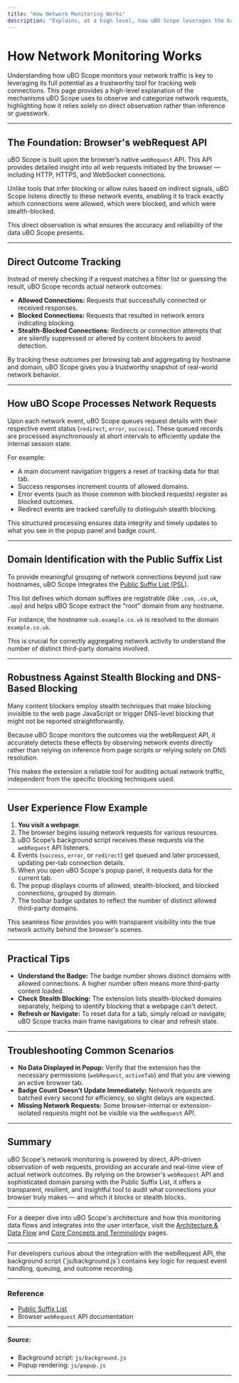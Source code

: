 ```yaml
---
title: "How Network Monitoring Works"
description: "Explains, at a high level, how uBO Scope leverages the browser’s webRequest API to track and report both allowed and blocked connections—relying on direct observation rather than guesswork. Describes the product’s focus on actual network outcomes to provide reliable analytics unaffected by stealth-blocking techniques or DNS-based blocking."
---
```


# How Network Monitoring Works

Understanding how uBO Scope monitors your network traffic is key to leveraging its full potential as a trustworthy tool for tracking web connections. This page provides a high-level explanation of the mechanisms uBO Scope uses to observe and categorize network requests, highlighting how it relies solely on direct observation rather than inference or guesswork.

---

## The Foundation: Browser's webRequest API

uBO Scope is built upon the browser’s native `webRequest` API. This API provides detailed insight into all web requests initiated by the browser — including HTTP, HTTPS, and WebSocket connections.

Unlike tools that infer blocking or allow rules based on indirect signals, uBO Scope listens directly to these network events, enabling it to track exactly which connections were allowed, which were blocked, and which were stealth-blocked.

This direct observation is what ensures the accuracy and reliability of the data uBO Scope presents.

---

## Direct Outcome Tracking

Instead of merely checking if a request matches a filter list or guessing the result, uBO Scope records actual network outcomes:

- **Allowed Connections:** Requests that successfully connected or received responses.
- **Blocked Connections:** Requests that resulted in network errors indicating blocking.
- **Stealth-Blocked Connections:** Redirects or connection attempts that are silently suppressed or altered by content blockers to avoid detection.

By tracking these outcomes per browsing tab and aggregating by hostname and domain, uBO Scope gives you a trustworthy snapshot of real-world network behavior.

---

## How uBO Scope Processes Network Requests

Upon each network event, uBO Scope queues request details with their respective event status (`redirect`, `error`, `success`). These queued records are processed asynchronously at short intervals to efficiently update the internal session state.

For example:

- A main document navigation triggers a reset of tracking data for that tab.
- Success responses increment counts of allowed domains.
- Error events (such as those common with blocked requests) register as blocked outcomes.
- Redirect events are tracked carefully to distinguish stealth blocking.

This structured processing ensures data integrity and timely updates to what you see in the popup panel and badge count.

---

## Domain Identification with the Public Suffix List

To provide meaningful grouping of network connections beyond just raw hostnames, uBO Scope integrates the [Public Suffix List (PSL)](https://publicsuffix.org/).

This list defines which domain suffixes are registrable (like `.com`, `.co.uk`, `.app`) and helps uBO Scope extract the "root" domain from any hostname.

For instance, the hostname `sub.example.co.uk` is resolved to the domain `example.co.uk`.

This is crucial for correctly aggregating network activity to understand the number of distinct third-party domains involved.

---

## Robustness Against Stealth Blocking and DNS-Based Blocking

Many content blockers employ stealth techniques that make blocking invisible to the web page JavaScript or trigger DNS-level blocking that might not be reported straightforwardly.

Because uBO Scope monitors the outcomes via the webRequest API, it accurately detects these effects by observing network events directly rather than relying on inference from page scripts or relying solely on DNS resolution.

This makes the extension a reliable tool for auditing actual network traffic, independent from the specific blocking techniques used.

---

## User Experience Flow Example

1. **You visit a webpage**.
2. The browser begins issuing network requests for various resources.
3. uBO Scope’s background script receives these requests via the `webRequest` API listeners.
4. Events (`success`, `error`, or `redirect`) get queued and later processed, updating per-tab connection details.
5. When you open uBO Scope's popup panel, it requests data for the current tab.
6. The popup displays counts of allowed, stealth-blocked, and blocked connections, grouped by domain.
7. The toolbar badge updates to reflect the number of distinct allowed third-party domains.

This seamless flow provides you with transparent visibility into the true network activity behind the browser's scenes.

---

## Practical Tips

- **Understand the Badge:** The badge number shows distinct domains with allowed connections. A higher number often means more third-party content loaded.
- **Check Stealth Blocking:** The extension lists stealth-blocked domains separately, helping to identify blocking that a webpage can't detect.
- **Refresh or Navigate:** To reset data for a tab, simply reload or navigate; uBO Scope tracks main frame navigations to clear and refresh state.

---

## Troubleshooting Common Scenarios

- **No Data Displayed in Popup:** Verify that the extension has the necessary permissions (`webRequest`, `activeTab`) and that you are viewing an active browser tab.
- **Badge Count Doesn't Update Immediately:** Network requests are batched every second for efficiency, so slight delays are expected.
- **Missing Network Requests:** Some browser-internal or extension-isolated requests might not be visible via the `webRequest` API.

---

## Summary

uBO Scope's network monitoring is powered by direct, API-driven observation of web requests, providing an accurate and real-time view of actual network outcomes. By relying on the browser's `webRequest` API and sophisticated domain parsing with the Public Suffix List, it offers a transparent, resilient, and insightful tool to audit what connections your browser truly makes — and which it blocks or stealth blocks.

---

For a deeper dive into uBO Scope's architecture and how this monitoring data flows and integrates into the user interface, visit the [Architecture & Data Flow](../architecture-concepts-group/architecture-dataflow) and [Core Concepts and Terminology](../architecture-concepts-group/core-terminology) pages.


---

<Callout type="tip">
For developers curious about the integration with the webRequest API, the background script (`js/background.js`) contains key logic for request event handling, queuing, and outcome recording.
</Callout>


---

### Reference
- [Public Suffix List](https://publicsuffix.org/)
- Browser `webRequest` API documentation

---

##### Source:
- Background script: `js/background.js`
- Popup rendering: `js/popup.js`

---